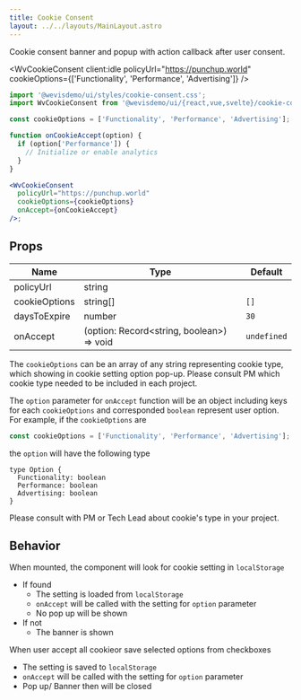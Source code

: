 ```yaml
---
title: Cookie Consent
layout: ../../layouts/MainLayout.astro
---
```



Cookie consent banner and popup with action callback after user consent.

<WvCookieConsent
  client:idle
  policyUrl="https://punchup.world"
  cookieOptions={['Functionality', 'Performance', 'Advertising']}
/>

```jsx
import '@wevisdemo/ui/styles/cookie-consent.css';
import WvCookieConsent from '@wevisdemo/ui/{react,vue,svelte}/cookie-consent';
```

```jsx
const cookieOptions = ['Functionality', 'Performance', 'Advertising'];

function onCookieAccept(option) {
  if (option['Performance']) {
    // Initialize or enable analytics
  }
}

<WvCookieConsent
  policyUrl="https://punchup.world"
  cookieOptions={cookieOptions}
  onAccept={onCookieAccept}
/>;
```

## Props

| Name          | Type                                       | Default     |
| ------------- | ------------------------------------------ | ----------- |
| policyUrl     | string                                     |             |
| cookieOptions | string[]                                   | `[]`        |
| daysToExpire  | number                                     | `30`        |
| onAccept      | (option: Record\<string, boolean>) => void | `undefined` |

The `cookieOptions` can be an array of any string representing cookie type, which showing in cookie setting option pop-up. Please consult PM which cookie type needed to be included in each project.

The `option` parameter for `onAccept` function will be an object including keys for each `cookieOptions` and corresponded `boolean` represent user option. For example, if the `cookieOptions` are

```js
const cookieOptions = ['Functionality', 'Performance', 'Advertising'];
```

the `option` will have the following type

```tsx
type Option {
  Functionality: boolean
  Performance: boolean
  Advertising: boolean
}
```

Please consult with PM or Tech Lead about cookie's type in your project.

## Behavior

When mounted, the component will look for cookie setting in `localStorage`

- If found
  - The setting is loaded from `localStorage`
  - `onAccept` will be called with the setting for `option` parameter
  - No pop up will be shown
- If not
  - The banner is shown

When user accept all cookieor save selected options from checkboxes

- The setting is saved to `localStorage`
- `onAccept` will be called with the setting for `option` parameter
- Pop up/ Banner then will be closed
